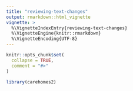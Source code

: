 ```yaml
---
title: "reviewing-text-changes"
output: rmarkdown::html_vignette
vignette: >
  %\VignetteIndexEntry{reviewing-text-changes}
  %\VignetteEngine{knitr::rmarkdown}
  %\VignetteEncoding{UTF-8}
---
```


```r
knitr::opts_chunk$set(
  collapse = TRUE,
  comment = "#>"
)
```

```r
library(carehomes2)
```
